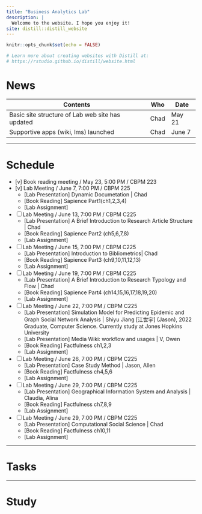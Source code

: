 ```yaml
---
title: "Business Analytics Lab"
description: |
  Welcome to the website. I hope you enjoy it!
site: distill::distill_website
---
```


```r
knitr::opts_chunk$set(echo = FALSE)

# Learn more about creating websites with Distill at:
# https://rstudio.github.io/distill/website.html

```

# News
| Contents                                         | Who  |  Date  |
| ------------------------------------------------ | ---- | ------ |
| Basic site structure of Lab web site has updated | Chad | May 21 |
| Supportive apps (wiki, lms) launched             | Chad | June 7 |


---

# Schedule
- [v] Book reading meeting / May 23, 5:00 PM / CBPM 223
- [v] Lab Meeting / June 7, 7:00 PM / CBPM 225
    - [Lab Presentation] Dynamic Documetation | Chad
    - [Book Reading] Sapience Part1(ch1,2,3,4)
    - [Lab Assignment] 
- [ ] Lab Meeting / June 13, 7:00 PM / CBPM C225
    - [Lab Presentation] A Brief Introduction to Research Article Structure | Chad
    - [Book Reading] Sapience Part2 (ch5,6,7,8)
    - [Lab Assignment] 
- [ ] Lab Meeting / June 15, 7:00 PM / CBPM C225
    - [Lab Presentation] Introduction to Bibliometrics| Chad
    - [Book Reading] Sapience Part3 (ch9,10,11,12,13)
    - [Lab Assignment] 
- [ ] Lab Meeting / June 19, 7:00 PM / CBPM C225
    - [Lab Presentation] A Brief Introduction to Research Typology and Flow | Chad
    - [Book Reading] Sapience Part4 (ch14,15,16,17,18,19,20)
    - [Lab Assignment] 
- [ ] Lab Meeting / June 22, 7:00 PM / CBPM C225
    - [Lab Presentation] Simulation Model for Predicting Epidemic and Graph Social Network Analysis | Shiyu Jiang [江世宇] (Jason), 2022 Graduate, Computer Science. Currently study at Jones Hopkins University
    - [Lab Presentation] Media Wiki: workflow and usages | V, Owen 
    - [Book Reading] Factfulness ch1,2,3
    - [Lab Assignment] 
- [ ] Lab Meeting / June 26, 7:00 PM / CBPM C225
    - [Lab Presentation]  Case Study Method | Jason, Allen
    - [Book Reading] Factfulness ch4,5,6
    - [Lab Assignment] 
- [ ] Lab Meeting / June 29, 7:00 PM / CBPM C225
    - [Lab Presentation]  Geographical Information System and Analysis | Claudia, Alina
    - [Book Reading] Factfulness ch7,8,9
    - [Lab Assignment] 
- [ ] Lab Meeting / June 29, 7:00 PM / CBPM C225
    - [Lab Presentation] Computational Social Science | Chad
    - [Book Reading] Factfulness ch10,11
    - [Lab Assignment] 

---

# Tasks

---

# Study